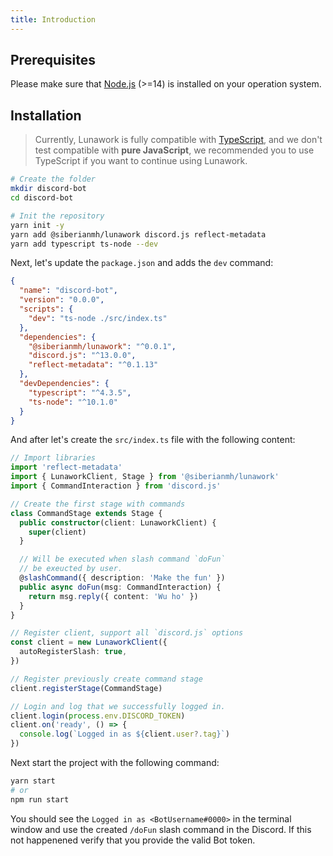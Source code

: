 ```yaml
---
title: Introduction
---
```


## Prerequisites

Please make sure that [Node.js](https://nodejs.org) (>=14) is installed on your
operation system.

## Installation

> Currently, Lunawork is fully compatible with
> [TypeScript](https://www.typescriptlang.org/), and we don't test compatible
> with **pure JavaScript**, we recommended you to use TypeScript if you want to
> continue using Lunawork.

```sh
# Create the folder
mkdir discord-bot
cd discord-bot

# Init the repository
yarn init -y
yarn add @siberianmh/lunawork discord.js reflect-metadata
yarn add typescript ts-node --dev
```

Next, let's update the `package.json` and adds the `dev` command:

```json
{
  "name": "discord-bot",
  "version": "0.0.0",
  "scripts": {
    "dev": "ts-node ./src/index.ts"
  },
  "dependencies": {
    "@siberianmh/lunawork": "^0.0.1",
    "discord.js": "^13.0.0",
    "reflect-metadata": "^0.1.13"
  },
  "devDependencies": {
    "typescript": "^4.3.5",
    "ts-node": "^10.1.0"
  }
}
```

And after let's create the `src/index.ts` file with the following content:

```ts
// Import libraries
import 'reflect-metadata'
import { LunaworkClient, Stage } from '@siberianmh/lunawork'
import { CommandInteraction } from 'discord.js'

// Create the first stage with commands
class CommandStage extends Stage {
  public constructor(client: LunaworkClient) {
    super(client)
  }

  // Will be executed when slash command `doFun`
  // be exeucted by user.
  @slashCommand({ description: 'Make the fun' })
  public async doFun(msg: CommandInteraction) {
    return msg.reply({ content: 'Wu ho' })
  }
}

// Register client, support all `discord.js` options
const client = new LunaworkClient({
  autoRegisterSlash: true,
})

// Register previously create command stage
client.registerStage(CommandStage)

// Login and log that we successfully logged in.
client.login(process.env.DISCORD_TOKEN)
client.on('ready', () => {
  console.log(`Logged in as ${client.user?.tag}`)
})
```

Next start the project with the following command:

```sh
yarn start
# or
npm run start
```

You should see the `Logged in as <BotUsername#0000>` in the terminal window and
use the created `/doFun` slash command in the Discord. If this not happenened
verify that you provide the valid Bot token.
